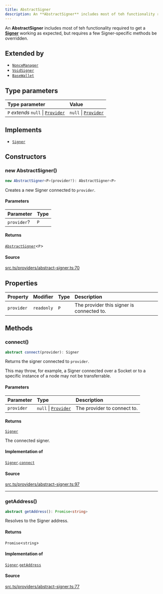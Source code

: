 ```yaml
---
title: AbstractSigner
description: An **AbstractSigner** includes most of teh functionality required  to get a ...
---
```


An **AbstractSigner** includes most of teh functionality required
 to get a [**Signer**](/content/interfaces/Signer.mdx) working as expected, but requires a few
 Signer-specific methods be overridden.

## Extended by

- [`NonceManager`](/content/classes/NonceManager.mdx)
- [`VoidSigner`](/content/classes/VoidSigner.mdx)
- [`BaseWallet`](/content/classes/BaseWallet.mdx)

## Type parameters

| Type parameter | Value |
| :------ | :------ |
| `P` *extends* `null` \| [`Provider`](/content/interfaces/Provider.mdx) | `null` \| [`Provider`](/content/interfaces/Provider.mdx) |

## Implements

- [`Signer`](/content/interfaces/Signer.mdx)

## Constructors

### new AbstractSigner()

```ts
new AbstractSigner<P>(provider?): AbstractSigner<P>
```

Creates a new Signer connected to `provider`.

#### Parameters

| Parameter | Type |
| :------ | :------ |
| `provider`? | `P` |

#### Returns

[`AbstractSigner`](/content/classes/AbstractSigner.mdx)\<`P`\>

#### Source

[src.ts/providers/abstract-signer.ts:70](https://github.com/dominant-strategies/quais-6.js/blob/3f482dd134064d41657ff7dc9ba8162f741c9c83/src.ts/providers/abstract-signer.ts#L70)

## Properties

| Property | Modifier | Type | Description |
| :------ | :------ | :------ | :------ |
| `provider` | `readonly` | `P` | The provider this signer is connected to. |

## Methods

### connect()

```ts
abstract connect(provider): Signer
```

Returns the signer connected to `provider`.

 This may throw, for example, a Signer connected over a Socket or
 to a specific instance of a node may not be transferrable.

#### Parameters

| Parameter | Type | Description |
| :------ | :------ | :------ |
| `provider` | `null` \| [`Provider`](/content/interfaces/Provider.mdx) | The provider to connect to. |

#### Returns

[`Signer`](/content/interfaces/Signer.mdx)

The connected signer.

#### Implementation of

[`Signer`](/content/interfaces/Signer.mdx).[`connect`](/content/interfaces/Signer.mdx#connect)

#### Source

[src.ts/providers/abstract-signer.ts:97](https://github.com/dominant-strategies/quais-6.js/blob/3f482dd134064d41657ff7dc9ba8162f741c9c83/src.ts/providers/abstract-signer.ts#L97)

***

### getAddress()

```ts
abstract getAddress(): Promise<string>
```

Resolves to the Signer address.

#### Returns

`Promise`\<`string`\>

#### Implementation of

[`Signer`](/content/interfaces/Signer.mdx).[`getAddress`](/content/interfaces/Signer.mdx#getaddress)

#### Source

[src.ts/providers/abstract-signer.ts:77](https://github.com/dominant-strategies/quais-6.js/blob/3f482dd134064d41657ff7dc9ba8162f741c9c83/src.ts/providers/abstract-signer.ts#L77)

